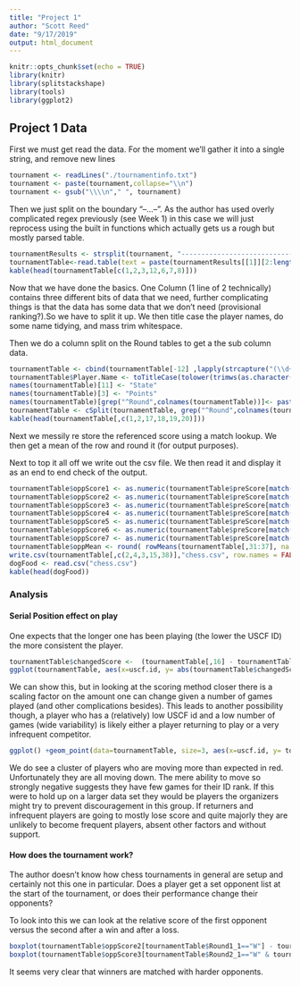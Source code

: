 ```yaml
---
title: "Project 1"
author: "Scott Reed"
date: "9/17/2019"
output: html_document
---
```


```r
knitr::opts_chunk$set(echo = TRUE)
library(knitr)
library(splitstackshape)
library(tools)
library(ggplot2)
```

## Project 1 Data

First we must get read the data. For the moment we'll gather it into a single string, and remove new lines

```r
tournament <- readLines("./tournamentinfo.txt")
tournament <- paste(tournament,collapse="\\n")
tournament <- gsub("\\\\n"," ", tournament)
```

Then we just split on the boundary "--...--". As the author has used overly complicated regex previously (see Week 1) in this case we will just reprocess using the built in functions which actually gets us a rough but mostly parsed table.

```r
tournamentResults <- strsplit(tournament, "-----------------------------------------------------------------------------------------")
tournamentTable<-read.table(text = paste(tournamentResults[[1]][2:length(tournamentResults[[1]])],collapse="\n"), sep="|", header = TRUE)
kable(head(tournamentTable[c(1,2,3,12,6,7,8)]))
```

Now that we have done the basics. One Column (1 line of 2 technically) contains three different bits of data that we need, further complicating things is that the data has some data that we don't need (provisional ranking?).So we have to split it up. We then title case the player names, do some name tidying, and mass trim whitespace. 

Then we do a column split on the Round tables to get a the sub column data.

```r
tournamentTable <- cbind(tournamentTable[-12] ,lapply(strcapture("(\\d+) / R:\\s*(\\d+)P?\\d*\\s*->\\s*(\\d+)P?\\d*",as.character(tournamentTable$USCF.ID...Rtg..Pre..Post.),data.frame(uscf.id="",preScore="",postScore="")),function(x) as.numeric(as.character(x))))
tournamentTable$Player.Name <- toTitleCase(tolower(trimws(as.character(tournamentTable$Player.Name))))
names(tournamentTable)[11] <- "State"
names(tournamentTable)[3] <- "Points"
names(tournamentTable)[grep("^Round",colnames(tournamentTable))]<- paste(rep("Round",7),seq(1,7), sep = "")
tournamentTable <- cSplit(tournamentTable, grep("^Round",colnames(tournamentTable)), " ")
kable(head(tournamentTable[,c(1,2,17,18,19,20)]))
```

Next we messily re store the referenced score using a match lookup.  We then get a mean of the row and round it (for output purposes).

Next to top it all off we write out the csv file. We then read it and display it as an end to end check of the output. 

```r
tournamentTable$oppScore1 <- as.numeric(tournamentTable$preScore[match(tournamentTable$Round1_2,tournamentTable$Pair)])
tournamentTable$oppScore2 <- as.numeric(tournamentTable$preScore[match(tournamentTable$Round2_2,tournamentTable$Pair)])
tournamentTable$oppScore3 <- as.numeric(tournamentTable$preScore[match(tournamentTable$Round3_2,tournamentTable$Pair)])
tournamentTable$oppScore4 <- as.numeric(tournamentTable$preScore[match(tournamentTable$Round4_2,tournamentTable$Pair)])
tournamentTable$oppScore5 <- as.numeric(tournamentTable$preScore[match(tournamentTable$Round5_2,tournamentTable$Pair)])
tournamentTable$oppScore6 <- as.numeric(tournamentTable$preScore[match(tournamentTable$Round6_2,tournamentTable$Pair)])
tournamentTable$oppScore7 <- as.numeric(tournamentTable$preScore[match(tournamentTable$Round7_2,tournamentTable$Pair)])
tournamentTable$oppMean <- round( rowMeans(tournamentTable[,31:37], na.rm = TRUE))
write.csv(tournamentTable[,c(2,4,3,15,38)],"chess.csv", row.names = FALSE )
dogFood <- read.csv("chess.csv")
kable(head(dogFood))
```

### Analysis

#### Serial Position effect on play

One expects that the longer one has been playing (the lower the USCF ID) the more consistent the player. 

```r
tournamentTable$changedScore <-  (tournamentTable[,16] - tournamentTable[,15])
ggplot(tournamentTable, aes(x=uscf.id, y= abs(tournamentTable$changedScore))) +geom_point(size=3) +  geom_smooth(method=lm)
```

We can show this, but in looking at the scoring method closer there is a scaling factor on the amount one can change given a number of games played (and other complications besides). This leads to another possibility though, a player who has a  (relatively) low USCF id and a low number of games (wide variability) is likely either a player returning to play or a very infrequent competitor. 

```r
ggplot() +geom_point(data=tournamentTable, size=3, aes(x=uscf.id, y= tournamentTable$changedScore)) + geom_point(data=tournamentTable[tournamentTable$uscf.id < 1.4e+07 & tournamentTable$changedScore < -50],aes(uscf.id, changedScore), color= "red")
```

We do see a cluster of players who are moving  more than expected in red. Unfortunately they are all moving down. The mere ability to move so strongly negative suggests they have few games for their ID rank. If this were to hold up on a larger data set they would be players the organizers might try to prevent discouragement in this group. If returners and infrequent players are going to mostly lose score and quite majorly they are unlikely to become frequent players, absent other factors and without support.

#### How does the tournament work?

The author doesn't know how chess tournaments in general are setup and certainly not this one in particular. Does a player get a set opponent list at the start of the tournament, or does their performance change their opponents?

To look into this we can look at the relative score of the first opponent versus the second after a win and after a loss.
```r
boxplot(tournamentTable$oppScore2[tournamentTable$Round1_1=="W"] - tournamentTable$oppScore1[tournamentTable$Round1_1=="W"],tournamentTable$oppScore2[tournamentTable$Round1_1=="L"] - tournamentTable$oppScore1[tournamentTable$Round1_1=="L"], title="Round 2 Strength vs Round 1", names = c("After Win", "After Loss"))
boxplot(tournamentTable$oppScore3[tournamentTable$Round2_1=="W" & tournamentTable$Round1_1=="W"] - tournamentTable$oppScore2[tournamentTable$Round2_1=="W" & tournamentTable$Round1_1=="W"],tournamentTable$oppScore3[tournamentTable$Round2_1=="L" & tournamentTable$Round1_1=="L" ] - tournamentTable$oppScore2[tournamentTable$Round2_1=="L" & tournamentTable$Round1_1=="L"], title="Round 2 Strength vs Round 1", names = c("After Double Win", "After Double Loss"))
```

It seems very clear that winners are matched with harder opponents. 